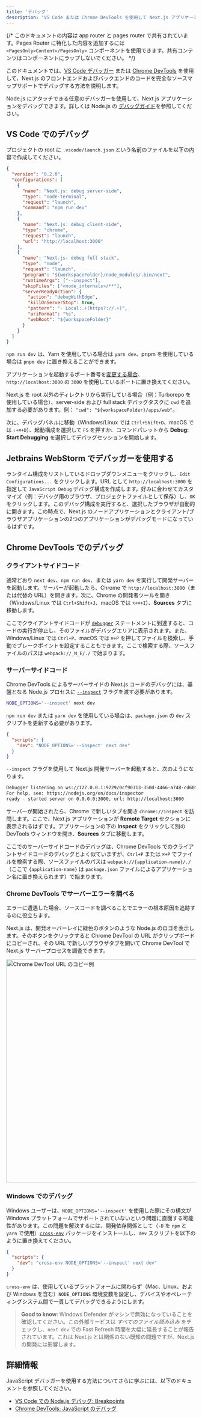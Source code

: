 ```yaml
---
title: 'デバッグ'
description: 'VS Code または Chrome DevTools を使用して Next.js アプリケーションをデバッグする方法について学びましょう。'
---
```


{/* このドキュメントの内容は app router と pages router で共有されています。Pages Router に特化した内容を追加するには `<PagesOnly>Content</PagesOnly>` コンポーネントを使用できます。共有コンテンツはコンポーネントにラップしないでください。 */}

このドキュメントでは、[VS Code デバッガー](https://code.visualstudio.com/docs/editor/debugging) または [Chrome DevTools](https://developers.google.com/web/tools/chrome-devtools) を使用して、Next.js のフロントエンドおよびバックエンドのコードを完全なソースマップサポートでデバッグする方法を説明します。

Node.js にアタッチできる任意のデバッガーを使用して、Next.js アプリケーションをデバッグできます。詳しくは Node.js の [デバッグガイド](https://nodejs.org/en/docs/guides/debugging-getting-started/)を参照してください。

## VS Code でのデバッグ

プロジェクトの root に `.vscode/launch.json` という名前のファイルを以下の内容で作成してください。

```json filename="launch.json"
{
  "version": "0.2.0",
  "configurations": [
    {
      "name": "Next.js: debug server-side",
      "type": "node-terminal",
      "request": "launch",
      "command": "npm run dev"
    },
    {
      "name": "Next.js: debug client-side",
      "type": "chrome",
      "request": "launch",
      "url": "http://localhost:3000"
    },
    {
      "name": "Next.js: debug full stack",
      "type": "node",
      "request": "launch",
      "program": "${workspaceFolder}/node_modules/.bin/next",
      "runtimeArgs": ["--inspect"],
      "skipFiles": ["<node_internals>/**"],
      "serverReadyAction": {
        "action": "debugWithEdge",
        "killOnServerStop": true,
        "pattern": "- Local:.+(https?://.+)",
        "uriFormat": "%s",
        "webRoot": "${workspaceFolder}"
      }
    }
  ]
}
```

`npm run dev` は、Yarn を使用している場合は `yarn dev`、pnpm を使用している場合は `pnpm dev` に置き換えることができます。

アプリケーションを起動するポート番号を[変更する場合](/docs/pages/api-reference/cli/next#next-dev-options)、`http://localhost:3000` の `3000` を使用しているポートに置き換えてください。

Next.js を root 以外のディレクトリから実行している場合（例：Turborepo を使用している場合）、server-side および full stack デバッグタスクに `cwd` を追加する必要があります。例： `"cwd": "${workspaceFolder}/apps/web"`。

次に、デバッグパネルに移動（Windows/Linux では `Ctrl+Shift+D`、macOS では `⇧+⌘+D`）、起動構成を選択して `F5` を押すか、コマンドパレットから **Debug: Start Debugging** を選択してデバッグセッションを開始します。

## Jetbrains WebStorm でデバッガーを使用する

ランタイム構成をリストしているドロップダウンメニューをクリックし、`Edit Configurations...` をクリックします。URL として `http://localhost:3000` を指定して `JavaScript Debug` デバッグ構成を作成します。好みに合わせてカスタマイズ（例：デバッグ用のブラウザ、プロジェクトファイルとして保存）し、`OK` をクリックします。このデバッグ構成を実行すると、選択したブラウザが自動的に開きます。この時点で、Next.js のノードアプリケーションとクライアント/ブラウザアプリケーションの2つのアプリケーションがデバッグモードになっているはずです。

## Chrome DevTools でのデバッグ

### クライアントサイドコード

通常どおり `next dev`、`npm run dev`、または `yarn dev` を実行して開発サーバーを起動します。サーバーが起動したら、Chrome で `http://localhost:3000`（または代替の URL）を開きます。次に、Chrome の開発者ツールを開き（Windows/Linux では `Ctrl+Shift+J`、macOS では `⌥+⌘+I`）、**Sources** タブに移動します。

ここでクライアントサイドコードが [`debugger`](https://developer.mozilla.org/docs/Web/JavaScript/Reference/Statements/debugger) ステートメントに到達すると、コードの実行が停止し、そのファイルがデバッグエリアに表示されます。また、Windows/Linux では `Ctrl+P`、macOS では `⌘+P` を押してファイルを検索し、手動でブレークポイントを設定することもできます。ここで検索する際、ソースファイルのパスは `webpack://_N_E/./` で始まります。

### サーバーサイドコード

Chrome DevTools によるサーバーサイドの Next.js コードのデバッグには、基盤となる Node.js プロセスに [`--inspect`](https://nodejs.org/api/cli.html#cli_inspect_host_port) フラグを渡す必要があります。

```bash filename="Terminal"
NODE_OPTIONS='--inspect' next dev
```

`npm run dev` または `yarn dev` を使用している場合は、`package.json` の `dev` スクリプトを更新する必要があります。

```json filename="package.json"
{
  "scripts": {
    "dev": "NODE_OPTIONS='--inspect' next dev"
  }
}
```

`--inspect` フラグを使用して Next.js 開発サーバーを起動すると、次のようになります。

```bash filename="Terminal"
Debugger listening on ws://127.0.0.1:9229/0cf90313-350d-4466-a748-cd60f4e47c95
For help, see: https://nodejs.org/en/docs/inspector
ready - started server on 0.0.0.0:3000, url: http://localhost:3000
```

サーバーが開始されたら、Chrome で新しいタブを開き `chrome://inspect` を訪問します。ここで、Next.js アプリケーションが **Remote Target** セクションに表示されるはずです。アプリケーションの下の **inspect** をクリックして別の DevTools ウィンドウを開き、**Sources** タブに移動します。

ここでのサーバーサイドコードのデバッグは、Chrome DevTools でのクライアントサイドコードのデバッグとよく似ていますが、`Ctrl+P` または `⌘+P` でファイルを検索する際、ソースファイルのパスは `webpack://{application-name}/./`（ここで `{application-name}` は `package.json` ファイルによるアプリケーション名に置き換えられます）で始まります。

### Chrome DevTools でサーバーエラーを調べる

エラーに遭遇した場合、ソースコードを調べることでエラーの根本原因を追跡するのに役立ちます。

Next.js は、開発オーバーレイに緑色のボタンのような Node.js のロゴを表示します。そのボタンをクリックすると Chrome DevTool の URL がクリップボードにコピーされ、その URL で新しいブラウザタブを開いて Chrome DevTool で Next.js サーバープロセスを調査できます。

<Image
  alt="Chrome DevTool URL のコピー例"
  srcLight="/docs/dark/copy-devtool-url-example.png"
  srcDark="/docs/dark/copy-devtool-url-example.png"
  width="1600"
  height="594"
/>

### Windows でのデバッグ

Windows ユーザーは、`NODE_OPTIONS='--inspect'` を使用した際にその構文が Windows プラットフォームでサポートされていないという問題に直面する可能性があります。この問題を解決するには、開発依存関係として（`-D` を `npm` と `yarn` で使用）[`cross-env`](https://www.npmjs.com/package/cross-env) パッケージをインストールし、`dev` スクリプトを以下のように置き換えてください。

```json filename="package.json"
{
  "scripts": {
    "dev": "cross-env NODE_OPTIONS='--inspect' next dev"
  }
}
```

`cross-env` は、使用しているプラットフォームに関わらず（Mac、Linux、および Windows を含む）`NODE_OPTIONS` 環境変数を設定し、デバイスやオペレーティングシステム間で一貫してデバッグできるようにします。

> **Good to know**: Windows Defender がマシンで無効になっていることを確認してください。この外部サービスは _すべてのファイル読み込み_ をチェックし、`next dev` での Fast Refresh 時間を大幅に延長することが報告されています。これは Next.js とは関係のない既知の問題ですが、Next.js の開発には影響します。

## 詳細情報

JavaScript デバッガーを使用する方法についてさらに学ぶには、以下のドキュメントを参照してください。

- [VS Code での Node.js デバッグ: Breakpoints](https://code.visualstudio.com/docs/nodejs/nodejs-debugging#_breakpoints)
- [Chrome DevTools: JavaScript のデバッグ](https://developers.google.com/web/tools/chrome-devtools/javascript)
